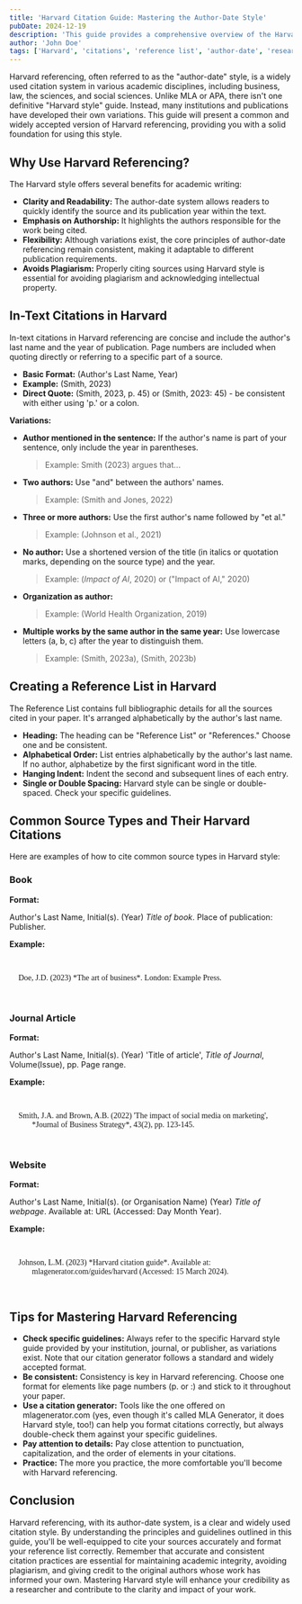 ```yaml
---
title: 'Harvard Citation Guide: Mastering the Author-Date Style'
pubDate: 2024-12-19
description: 'This guide provides a comprehensive overview of the Harvard citation style, also known as the author-date system. Learn how to create in-text citations, format your reference list, and correctly attribute your sources. Widely used in business, law, and the sciences.'
author: 'John Doe'
tags: ['Harvard', 'citations', 'reference list', 'author-date', 'research', 'writing', 'formatting', 'business', 'law', 'science']
---
```



Harvard referencing, often referred to as the "author-date" style, is a widely used citation system in various academic disciplines, including business, law, the sciences, and social sciences. Unlike MLA or APA, there isn't one definitive "Harvard style" guide. Instead, many institutions and publications have developed their own variations. This guide will present a common and widely accepted version of Harvard referencing, providing you with a solid foundation for using this style.

## Why Use Harvard Referencing?

The Harvard style offers several benefits for academic writing:

*   **Clarity and Readability:** The author-date system allows readers to quickly identify the source and its publication year within the text.
*   **Emphasis on Authorship:** It highlights the authors responsible for the work being cited.
*   **Flexibility:** Although variations exist, the core principles of author-date referencing remain consistent, making it adaptable to different publication requirements.
*   **Avoids Plagiarism:** Properly citing sources using Harvard style is essential for avoiding plagiarism and acknowledging intellectual property.

## In-Text Citations in Harvard

In-text citations in Harvard referencing are concise and include the author's last name and the year of publication. Page numbers are included when quoting directly or referring to a specific part of a source.

*   **Basic Format:** (Author's Last Name, Year)
*   **Example:** (Smith, 2023)
*   **Direct Quote:** (Smith, 2023, p. 45) or (Smith, 2023: 45) - be consistent with either using 'p.' or a colon.

**Variations:**

*   **Author mentioned in the sentence:** If the author's name is part of your sentence, only include the year in parentheses.

    > Example: Smith (2023) argues that...
*   **Two authors:** Use "and" between the authors' names.

    > Example: (Smith and Jones, 2022)
*   **Three or more authors:** Use the first author's name followed by "et al."

    > Example: (Johnson et al., 2021)
*   **No author:** Use a shortened version of the title (in italics or quotation marks, depending on the source type) and the year.

    > Example: (*Impact of AI*, 2020) or ("Impact of AI," 2020)
*   **Organization as author:**
    > Example: (World Health Organization, 2019)
*   **Multiple works by the same author in the same year:** Use lowercase letters (a, b, c) after the year to distinguish them.

    > Example: (Smith, 2023a), (Smith, 2023b)

## Creating a Reference List in Harvard

The Reference List contains full bibliographic details for all the sources cited in your paper. It's arranged alphabetically by the author's last name.

*   **Heading:** The heading can be "Reference List" or "References." Choose one and be consistent.
*   **Alphabetical Order:** List entries alphabetically by the author's last name. If no author, alphabetize by the first significant word in the title.
*   **Hanging Indent:** Indent the second and subsequent lines of each entry.
*   **Single or Double Spacing:** Harvard style can be single or double-spaced. Check your specific guidelines.

## Common Source Types and Their Harvard Citations

Here are examples of how to cite common source types in Harvard style:

### Book

**Format:**

Author's Last Name, Initial(s). (Year) *Title of book*. Place of publication: Publisher.

**Example:**

<div style="background: var(--background-1); padding: 1rem; border-radius: 12px;">
    <p style="text-indent: -1.5rem; margin-left: 1.5rem; font-family: 'Source Serif 4', serif; font-weight: 400; letter-spacing: 0;">Doe, J.D. (2023) *The art of business*. London: Example Press.</p>
</div>

### Journal Article

**Format:**

Author's Last Name, Initial(s). (Year) 'Title of article', *Title of Journal*, Volume(Issue), pp. Page range.

**Example:**

<div style="background: var(--background-1); padding: 1rem; border-radius: 12px;">
    <p style="text-indent: -1.5rem; margin-left: 1.5rem; font-family: 'Source Serif 4', serif; font-weight: 400; letter-spacing: 0;">Smith, J.A. and Brown, A.B. (2022) 'The impact of social media on marketing', *Journal of Business Strategy*, 43(2), pp. 123-145.</p>
</div>

### Website

**Format:**

Author's Last Name, Initial(s). (or Organisation Name) (Year) *Title of webpage*. Available at: URL (Accessed: Day Month Year).

**Example:**

<div style="background: var(--background-1); padding: 1rem; border-radius: 12px;">
    <p style="text-indent: -1.5rem; margin-left: 1.5rem; font-family: 'Source Serif 4', serif; font-weight: 400; letter-spacing: 0;">Johnson, L.M. (2023) *Harvard citation guide*. Available at: mlagenerator.com/guides/harvard (Accessed: 15 March 2024).</p>
</div>

<TryMe />

## Tips for Mastering Harvard Referencing

*   **Check specific guidelines:** Always refer to the specific Harvard style guide provided by your institution, journal, or publisher, as variations exist. Note that our citation generator follows a standard and widely accepted format.
*   **Be consistent:** Consistency is key in Harvard referencing. Choose one format for elements like page numbers (p. or :) and stick to it throughout your paper.
*   **Use a citation generator:** Tools like the one offered on mlagenerator.com (yes, even though it's called MLA Generator, it does Harvard style, too!) can help you format citations correctly, but always double-check them against your specific guidelines.
*   **Pay attention to details:** Pay close attention to punctuation, capitalization, and the order of elements in your citations.
*   **Practice:** The more you practice, the more comfortable you'll become with Harvard referencing.

## Conclusion

Harvard referencing, with its author-date system, is a clear and widely used citation style. By understanding the principles and guidelines outlined in this guide, you'll be well-equipped to cite your sources accurately and format your reference list correctly. Remember that accurate and consistent citation practices are essential for maintaining academic integrity, avoiding plagiarism, and giving credit to the original authors whose work has informed your own. Mastering Harvard style will enhance your credibility as a researcher and contribute to the clarity and impact of your work.
